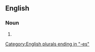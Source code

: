 ==English==

===Noun===
{{head|en|noun plural form}}

# {{plural of|exodus|lang=en}}

[[Category:English plurals ending in "-es"]]
